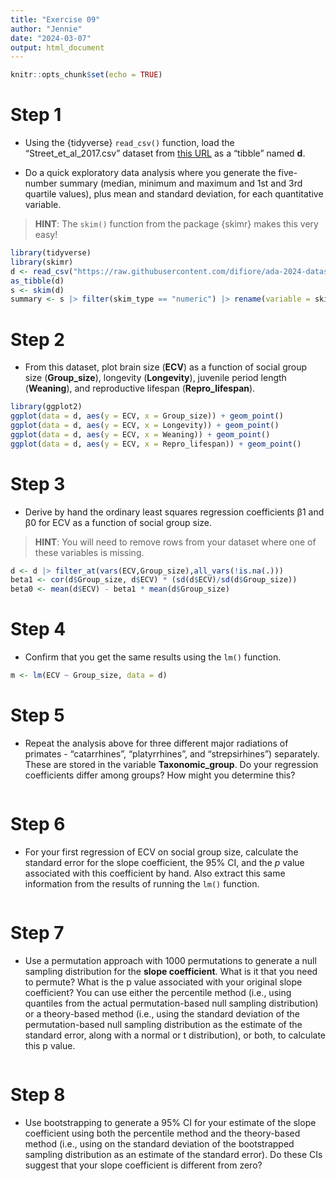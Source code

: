 ```yaml
---
title: "Exercise 09"
author: "Jennie"
date: "2024-03-07"
output: html_document
---
```


```r
knitr::opts_chunk$set(echo = TRUE)
```

# Step 1

-   Using the {tidyverse} `read_csv()` function, load the “Street_et_al_2017.csv” dataset from [this URL](https://raw.githubusercontent.com/difiore/ada-2024-datasets/main/Street_et_al_2017.csv) as a “tibble” named **d**.

-   Do a quick exploratory data analysis where you generate the five-number summary (median, minimum and maximum and 1st and 3rd quartile values), plus mean and standard deviation, for each quantitative variable.

> **HINT**: The `skim()` function from the package {skimr} makes this very easy!

```r
library(tidyverse)
library(skimr)
d <- read_csv("https://raw.githubusercontent.com/difiore/ada-2024-datasets/main/Street_et_al_2017.csv")
as_tibble(d)
s <- skim(d)
summary <- s |> filter(skim_type == "numeric") |> rename(variable = skim_variable, missing = n_missing, mean = numeric.mean, sd = numeric.sd, min = numeric.p0, p25 = numeric.p25, median = numeric.p50, p75 = numeric.p75, max = numeric.p100) |> select(variable, missing, mean, sd, min, p25, median, p75, max)
```

# Step 2

-   From this dataset, plot brain size (**ECV**) as a function of social group size (**Group_size**), longevity (**Longevity**), juvenile period length (**Weaning**), and reproductive lifespan (**Repro_lifespan**).

```r
library(ggplot2)
ggplot(data = d, aes(y = ECV, x = Group_size)) + geom_point()
ggplot(data = d, aes(y = ECV, x = Longevity)) + geom_point()
ggplot(data = d, aes(y = ECV, x = Weaning)) + geom_point()
ggplot(data = d, aes(y = ECV, x = Repro_lifespan)) + geom_point()
```

# Step 3

-   Derive by hand the ordinary least squares regression coefficients β1 and β0 for ECV as a function of social group size.

> **HINT**: You will need to remove rows from your dataset where one of these variables is missing.

```r
d <- d |> filter_at(vars(ECV,Group_size),all_vars(!is.na(.)))
beta1 <- cor(d$Group_size, d$ECV) * (sd(d$ECV)/sd(d$Group_size))
beta0 <- mean(d$ECV) - beta1 * mean(d$Group_size)
```

# Step 4

-   Confirm that you get the same results using the `lm()` function.

```r
m <- lm(ECV ~ Group_size, data = d)
```

# Step 5

-   Repeat the analysis above for three different major radiations of primates - “catarrhines”, “platyrrhines”, and “strepsirhines”) separately. These are stored in the variable **Taxonomic_group**. Do your regression coefficients differ among groups? How might you determine this?

```r

```

# Step 6

-   For your first regression of ECV on social group size, calculate the standard error for the slope coefficient, the 95% CI, and the *p* value associated with this coefficient by hand. Also extract this same information from the results of running the `lm()` function.

```r

```

# Step 7

-   Use a permutation approach with 1000 permutations to generate a null sampling distribution for the **slope coefficient**. What is it that you need to permute? What is the p value associated with your original slope coefficient? You can use either the percentile method (i.e., using quantiles from the actual permutation-based null sampling distribution) or a theory-based method (i.e., using the standard deviation of the permutation-based null sampling distribution as the estimate of the standard error, along with a normal or t distribution), or both, to calculate this p value.

```r

```

# Step 8

-   Use bootstrapping to generate a 95% CI for your estimate of the slope coefficient using both the percentile method and the theory-based method (i.e., using on the standard deviation of the bootstrapped sampling distribution as an estimate of the standard error). Do these CIs suggest that your slope coefficient is different from zero?

```r

```
